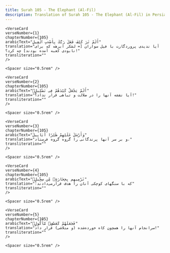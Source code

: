 ```yaml
---
title: Surah 105 - The Elephant (Al-Fil)  
description: Translation of Surah 105 - The Elephant (Al-Fil) in Persian
---
```







    <VerseCard 
    verseNumber={1}
    chapterNumber={105}
    arabicText="أَلَمْ تَرَ كَيْفَ فَعَلَ رَبُّكَ بِأَصْحَٰبِ ٱلْفِيلِ"
    translation="آیا ندیدی پروردگارت با فیل سواران [= لشکر ابرهه که برای نابودی کعبه آمده بودند] چه کرد؟!"
    transliteration=""
    />

    <Spacer size="0.5rem" />
                
    <VerseCard 
    verseNumber={2}
    chapterNumber={105}
    arabicText="أَلَمْ يَجْعَلْ كَيْدَهُمْ فِى تَضْلِيلٍۢ"
    translation="آیا نقشه آنها را در ضلالت و تباهی قرار نداد؟!"
    transliteration=""
    />

    <Spacer size="0.5rem" />
                
    <VerseCard 
    verseNumber={3}
    chapterNumber={105}
    arabicText="وَأَرْسَلَ عَلَيْهِمْ طَيْرًا أَبَابِيلَ"
    translation="و بر سر آنها پرندگانی را گروه گروه فرستاد،"
    transliteration=""
    />

    <Spacer size="0.5rem" />
                
    <VerseCard 
    verseNumber={4}
    chapterNumber={105}
    arabicText="تَرْمِيهِم بِحِجَارَةٍۢ مِّن سِجِّيلٍۢ"
    translation="که با سنگهای کوچکی آنان را هدف قرارمی‌دادند؛"
    transliteration=""
    />

    <Spacer size="0.5rem" />
                
    <VerseCard 
    verseNumber={5}
    chapterNumber={105}
    arabicText="فَجَعَلَهُمْ كَعَصْفٍۢ مَّأْكُولٍۭ"
    translation="سرانجام آنها را همچون کاه خورده‌شده (و متلاشی) قرار داد!"
    transliteration=""
    />

    <Spacer size="0.5rem" />
                